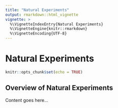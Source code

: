 ```yaml
---
title: "Natural Experiments"
output: rmarkdown::html_vignette
vignette: >
  %\VignetteIndexEntry{Natural Experiments}
  %\VignetteEngine{knitr::rmarkdown}
  %\VignetteEncoding{UTF-8}
---
```


# Natural Experiments

```r
knitr::opts_chunk$set(echo = TRUE)
```

## Overview of Natural Experiments

Content goes here...